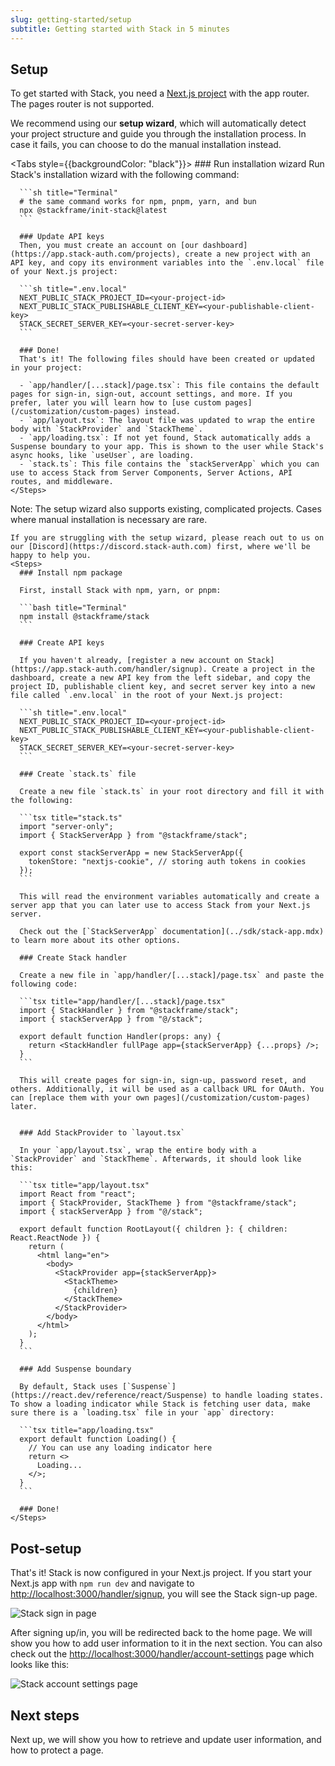 ```yaml
---
slug: getting-started/setup
subtitle: Getting started with Stack in 5 minutes
---
```


## Setup

To get started with Stack, you need a [Next.js project](https://nextjs.org/docs/getting-started/installation) with the app router. The pages router is not supported.

We recommend using our **setup wizard**, which will automatically detect your project structure and guide you through the installation process. In case it fails, you can choose to do the manual installation instead.

<Tabs style={{backgroundColor: "black"}}>
  <Tab title="Setup wizard (recommended)">
    <Steps>
      ### Run installation wizard
      Run Stack's installation wizard with the following command:

      ```sh title="Terminal"
      # the same command works for npm, pnpm, yarn, and bun
      npx @stackframe/init-stack@latest
      ```

      ### Update API keys
      Then, you must create an account on [our dashboard](https://app.stack-auth.com/projects), create a new project with an API key, and copy its environment variables into the `.env.local` file of your Next.js project:

      ```sh title=".env.local"
      NEXT_PUBLIC_STACK_PROJECT_ID=<your-project-id>
      NEXT_PUBLIC_STACK_PUBLISHABLE_CLIENT_KEY=<your-publishable-client-key>
      STACK_SECRET_SERVER_KEY=<your-secret-server-key>
      ```

      ### Done!
      That's it! The following files should have been created or updated in your project:

      - `app/handler/[...stack]/page.tsx`: This file contains the default pages for sign-in, sign-out, account settings, and more. If you prefer, later you will learn how to [use custom pages](/customization/custom-pages) instead.
      - `app/layout.tsx`: The layout file was updated to wrap the entire body with `StackProvider` and `StackTheme`.
      - `app/loading.tsx`: If not yet found, Stack automatically adds a Suspense boundary to your app. This is shown to the user while Stack's async hooks, like `useUser`, are loading.
      - `stack.ts`: This file contains the `stackServerApp` which you can use to access Stack from Server Components, Server Actions, API routes, and middleware.
    </Steps>
  </Tab>
  <Tab title="Manual installation">
    Note: The setup wizard also supports existing, complicated projects. Cases where manual installation is necessary are rare.

    If you are struggling with the setup wizard, please reach out to us on our [Discord](https://discord.stack-auth.com) first, where we'll be happy to help you.
    <Steps>
      ### Install npm package

      First, install Stack with npm, yarn, or pnpm:

      ```bash title="Terminal"
      npm install @stackframe/stack
      ```

      ### Create API keys

      If you haven't already, [register a new account on Stack](https://app.stack-auth.com/handler/signup). Create a project in the dashboard, create a new API key from the left sidebar, and copy the project ID, publishable client key, and secret server key into a new file called `.env.local` in the root of your Next.js project:

      ```sh title=".env.local"
      NEXT_PUBLIC_STACK_PROJECT_ID=<your-project-id>
      NEXT_PUBLIC_STACK_PUBLISHABLE_CLIENT_KEY=<your-publishable-client-key>
      STACK_SECRET_SERVER_KEY=<your-secret-server-key>
      ```

      ### Create `stack.ts` file

      Create a new file `stack.ts` in your root directory and fill it with the following:
      
      ```tsx title="stack.ts"
      import "server-only";
      import { StackServerApp } from "@stackframe/stack";

      export const stackServerApp = new StackServerApp({
        tokenStore: "nextjs-cookie", // storing auth tokens in cookies
      });
      ```
    
      This will read the environment variables automatically and create a server app that you can later use to access Stack from your Next.js server.
      
      Check out the [`StackServerApp` documentation](../sdk/stack-app.mdx) to learn more about its other options.

      ### Create Stack handler 
      
      Create a new file in `app/handler/[...stack]/page.tsx` and paste the following code: 

      ```tsx title="app/handler/[...stack]/page.tsx"
      import { StackHandler } from "@stackframe/stack";
      import { stackServerApp } from "@/stack";

      export default function Handler(props: any) {
        return <StackHandler fullPage app={stackServerApp} {...props} />;
      }
      ```

      This will create pages for sign-in, sign-up, password reset, and others. Additionally, it will be used as a callback URL for OAuth. You can [replace them with your own pages](/customization/custom-pages) later.


      ### Add StackProvider to `layout.tsx`

      In your `app/layout.tsx`, wrap the entire body with a `StackProvider` and `StackTheme`. Afterwards, it should look like this:

      ```tsx title="app/layout.tsx"
      import React from "react";
      import { StackProvider, StackTheme } from "@stackframe/stack";
      import { stackServerApp } from "@/stack";

      export default function RootLayout({ children }: { children: React.ReactNode }) {
        return (
          <html lang="en">
            <body>
              <StackProvider app={stackServerApp}>
                <StackTheme>
                  {children}
                </StackTheme>
              </StackProvider>
            </body>
          </html>
        );
      }
      ```

      ### Add Suspense boundary

      By default, Stack uses [`Suspense`](https://react.dev/reference/react/Suspense) to handle loading states. To show a loading indicator while Stack is fetching user data, make sure there is a `loading.tsx` file in your `app` directory:

      ```tsx title="app/loading.tsx"
      export default function Loading() {
        // You can use any loading indicator here
        return <>
          Loading...
        </>;
      }
      ```

      ### Done!
    </Steps>
  </Tab>
</Tabs>

## Post-setup

That's it! Stack is now configured in your Next.js project. If you start your Next.js app with `npm run dev` and navigate to [http://localhost:3000/handler/signup](http://localhost:3000/handler/signup), you will see the Stack sign-up page.

![Stack sign in page](../imgs/sign-in.png)

After signing up/in, you will be redirected back to the home page. We will show you how to add user information to it in the next section. You can also check out the [http://localhost:3000/handler/account-settings](http://localhost:3000/handler/account-settings) page which looks like this:

![Stack account settings page](../imgs/account-settings-page.png)



## Next steps

Next up, we will show you how to retrieve and update user information, and how to protect a page.
